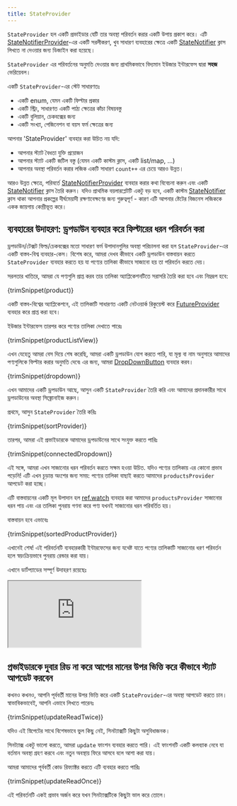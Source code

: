 ```yaml
---
title: StateProvider
---
```




`StateProvider` হল একটি প্রভাইডার যেটি তার অবস্থা পরিবর্তন করার একটি উপায় প্রকাশ করে। এটি [StateNotifierProvider]-এর একটি সরলীকরণ, খুব সাধারণ ব্যবহারের ক্ষেত্রে একটি [StateNotifier] ক্লাস লিখতে না দেওয়ার জন্য ডিজাইন করা হয়েছে।

`StateProvider` এর পরিবর্তনের অনুমতি দেওয়ার জন্য প্রাথমিকভাবে বিদ্যমান
ইউজার ইন্টারফেস দ্বারা **সহজ** ভেরিয়েবল।

একটি `StateProvider`-এর স্টেট সাধারণতঃ

- একটি enum, যেমন একটি ফিল্টার প্রকার
- একটি স্ট্রিং, সাধারণত একটি পাঠ্য ক্ষেত্রের কাঁচা বিষয়বস্তু
- একটি বুলিয়ান, চেকবক্সের জন্য
- একটি সংখ্যা, পেজিনেশন বা বয়স ফর্ম ক্ষেত্রের জন্য

আপনার 'StateProvider' ব্যবহার করা উচিত নয় যদি:

- আপনার স্ট্যাট বৈধতা যুক্তি প্রয়োজন
- আপনার স্ট্যাট একটি জটিল বস্তু (যেমন একটি কাস্টম ক্লাস, একটি list/map, ...)
- আপনার অবস্থা পরিবর্তন করার লজিক একটি সাধারণ `count++` এর চেয়ে আরও উন্নত।

আরও উন্নত ক্ষেত্রে, পরিবর্তে [StateNotifierProvider] ব্যবহার করার কথা বিবেচনা করুন এবং একটি [StateNotifier] ক্লাস তৈরি করুন। যদিও প্রাথমিক বয়লারপ্লেটটি একটু বড় হবে, একটি কাস্টম [StateNotifier] ক্লাস থাকা আপনার প্রকল্পের দীর্ঘমেয়াদী রক্ষণাবেক্ষণের জন্য গুরুত্বপূর্ণ - কারণ এটি আপনার ষ্টেটের বিজনেস লজিককে একক জায়গায় কেন্দ্রীভূত করে।

## ব্যবহারের উদাহরণ: ড্রপডাউন ব্যবহার করে ফিল্টারের ধরন পরিবর্তন করা

ড্রপডাউন/টেক্সট ফিল্ড/চেকবক্সের মতো সাধারণ ফর্ম উপাদানগুলির অবস্থা পরিচালনা করা হল `StateProvider`-এর একটি বাস্তব-বিশ্ব ব্যবহার-কেস। বিশেষ করে, আমরা দেখব কীভাবে একটি ড্রপডাউন বাস্তবায়ন করতে `StateProvider` ব্যবহার করতে হয় যা পণ্যের তালিকা কীভাবে সাজানো হয় তা পরিবর্তন করতে দেয়।

সরলতার খাতিরে, আমরা যে পণ্যগুলি প্রাপ্ত করব তার তালিকা
অ্যাপ্লিকেশনটিতে সরাসরি তৈরি করা হবে এবং নিম্নরূপ হবে:

<CodeBlock>{trimSnippet(product)}</CodeBlock>

একটি বাস্তব-বিশ্বের অ্যাপ্লিকেশনে, এই তালিকাটি সাধারণত একটি নেটওয়ার্ক রিকুয়েস্ট করে [FutureProvider] ব্যবহার করে প্রাপ্ত করা হবে।

ইউজার ইন্টারফেস তারপর করে পণ্যের তালিকা দেখাতে পারেঃ

<CodeBlock>{trimSnippet(productListView)}</CodeBlock>

এখন যেহেতু আমরা বেস দিয়ে শেষ করেছি, আমরা একটি ড্রপডাউন যোগ করতে পারি, যা মূল্য বা নাম অনুসারে আমাদের পণ্যগুলিকে ফিল্টার করার অনুমতি দেবে৷
এর জন্য, আমরা [DropDownButton](https://api.flutter.dev/flutter/material/DropdownButton-class.html) ব্যবহার করব।

<CodeBlock>{trimSnippet(dropdown)}</CodeBlock>

এখন আমাদের একটি ড্রপডাউন আছে, আসুন একটি `StateProvider` তৈরি করি এবং
আমাদের প্রদানকারীর সাথে ড্রপডাউনের অবস্থা সিঙ্ক্রোনাইজ করুন।

প্রথমে, আসুন `StateProvider` তৈরি করিঃ

<CodeBlock>{trimSnippet(sortProvider)}</CodeBlock>

তারপর, আমরা এই প্রভাইডারকে আমাদের ড্রপডাউনের সাথে সংযুক্ত করতে পারিঃ

<CodeBlock>{trimSnippet(connectedDropdown)}</CodeBlock>

এই সঙ্গে, আমরা এখন সাজানোর ধরন পরিবর্তন করতে সক্ষম হওয়া উচিত.
যদিও পণ্যের তালিকায় এর কোনো প্রভাব পড়েনি! এটি এখন চূড়ান্ত অংশের জন্য সময়: পণ্যের তালিকা বাছাই করতে আমাদের `productsProvider` আপডেট করা হচ্ছে।

এটি বাস্তবায়নের একটি মূল উপাদান হল [ref.watch] ব্যবহার করা
আমাদের `productsProvider` সাজানোর ধরন পায় এবং এর তালিকা পুনরায় গণনা করে
পণ্য যখনই সাজানোর ধরন পরিবর্তিত হয়।

বাস্তবায়ন হবে এভাবেঃ

<CodeBlock>{trimSnippet(sortedProductProvider)}</CodeBlock>

এখানেই শেষ! এই পরিবর্তনটি ব্যবহারকারী ইন্টারফেসের জন্য যথেষ্ট যাতে পণ্যের তালিকাটি সাজানোর ধরণ পরিবর্তন হলে স্বয়ংক্রিয়ভাবে পুনরায় রেন্ডার করা যায়।

এখানে ডার্টপ্যাডের সম্পূর্ণ উদাহরণ রয়েছেঃ

<iframe
  src="https://dartpad.dev/embed-flutter.html?gh_owner=rrousselGit&gh_repo=riverpod&gh_path=website%2Fdocs%2Fproviders%2Fstate_provider"
  style={{ border: 0, width: "100%", aspectRatio: "2/1.5" }}
></iframe>

## প্রভাইডারকে দুবার রিড না করে আগের মানের উপর ভিত্তি করে কীভাবে স্ট্যাট আপডেট করবেন

কখনও কখনও, আপনি পূর্ববর্তী মানের উপর ভিত্তি করে একটি `StateProvider`-এর অবস্থা আপডেট করতে চান। স্বাভাবিকভাবেই, আপনি এভাবে লিখতে পারেনঃ

<CodeBlock>{trimSnippet(updateReadTwice)}</CodeBlock>

যদিও এই স্নিপেটের সাথে বিশেষভাবে ভুল কিছু নেই, সিনট্যাক্সটি কিছুটা অসুবিধাজনক।

সিনট্যাক্স একটু ভালো করতে, আমরা `update` ফাংশন ব্যবহার করতে পারি।
এই ফাংশনটি একটি কলব্যাক নেবে যা বর্তমান অবস্থা গ্রহণ করবে এবং নতুন অবস্থায় ফিরে আসবে বলে আশা করা যায়।

আমরা আমাদের পূর্ববর্তী কোড রিফ্যাক্টর করতে এটি ব্যবহার করতে পারিঃ

<CodeBlock>{trimSnippet(updateReadOnce)}</CodeBlock>

এই পরিবর্তনটি একই প্রভাব অর্জন করে যখন সিনট্যাক্সটিকে কিছুটা ভাল করে তোলে।

[ref.watch]: ../concepts/reading#using-refwatch-to-observe-a-provider
[ref.read]: ../concepts/reading#using-refread-to-obtain-the-state-of-a-provider-once
[statenotifierprovider]: ./state_notifier_provider
[futureprovider]: ./future_provider
[statenotifier]: https://pub.dev/documentation/state_notifier/latest/state_notifier/StateNotifier-class.html
[provider]: ./provider
[asyncvalue]: https://pub.dev/documentation/riverpod/latest/riverpod/AsyncValue-class.html
[future]: https://api.dart.dev/dart-async/Future-class.html
[family]: ../concepts/modifiers/family
